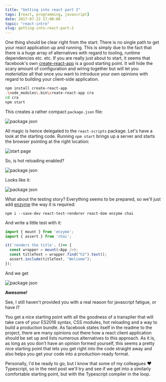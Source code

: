 ```yaml
---
title: "Getting into react part 2"
tags: [react, programming, javascript]
date: 2017-07-22 17:00:00
topic: "react-intro"
slug: getting-into-react-part-2
---
```


<TopicToc topicId="react-intro" active="Getting into react part 2" />

One thing should be clear right from the start: There is no single path to get your react application up and running. This is simply due to the fact that there is a huge array of alternatives with regard to tooling, runtime dependencies etc. etc.
If you are really just about to start, it seems that facebook's own [create-react-app][1] is a good starting point. It will hide the scary amount of configuration and wiring together but will let you _materialize_ all that once you want to introduce your own opinions with regard to building your client-side application.

```bash
npm install create-react-app
.\node_modules\.bin\create-react-app cra
cd cra
npm start
```

This creates a rather compact `package.json` file:

![package json](/assets/create-react-app-package.json.png)

All magic is hence delegated to the `react-scripts` package. Let's have a look at the starting code. Running `npm start` brings up a server
and starts the browser pointing at the right location:

![start page](/assets/create-react-app-start.png)

So, is hot reloading enabled?

![package json](/assets/cra-edit.png)

Looks like it:

![package json](/assets/cra-edit2.png)

What about the testing story? Everything seems to be prepared, so we'll just add [enzyme][2] the way it is required:

```
npm i --save-dev react-test-renderer react-dom enzyme chai
```

And write a little test with it:

```js
import { mount } from 'enzyme';
import { assert } from 'chai';

it('renders the title', ()=> {
  const wrapper = mount(<App />);
  const titleText = wrapper.find("h2").text();
  assert.include(titleText, "Welcome");
});
```

And we get

![package json](/assets/cra-testing.png)

__Awesome!__

See, I still haven't provided you with a real reason for javascript fatigue, or have I?

You get a nice starting point with all the goodness of a transpiler that will take care of your ES2016 syntax, CSS modules, hot reloading and a way to build a production bundle. As facebook states itself in the readme to the project, there are many opinions out there how a react client application should be set up and lists numerous alternatives to this approach. As it is, as long as you don't have an opinion formed yourself, this seems a pretty nice starting point that lets you get right into the code straight away and also helps you get your code into a production-ready format.

Personally, I'd be ready to go, but I know that some of my colleagues ❤ Typescript, so in the next post we'll try and see if we get into a similarly comfortable starting point, but with the Typescript compiler in the loop.


[1]: https://github.com/facebookincubator/create-react-app
[2]: https://github.com/airbnb/enzyme